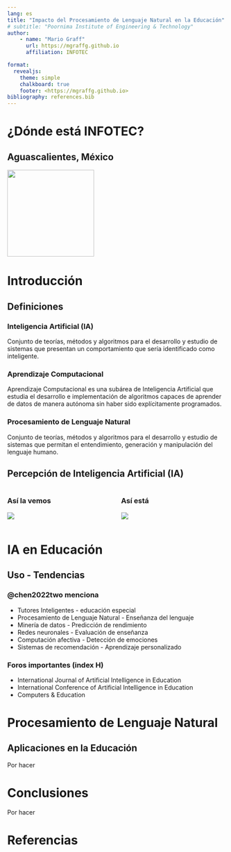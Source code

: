 ```yaml
---
lang: es
title: "Impacto del Procesamiento de Lenguaje Natural en la Educación"
# subtitle: "Poornima Institute of Engineering & Technology"
author:
    - name: "Mario Graff"
      url: https://mgraffg.github.io
      affiliation: INFOTEC

format:
  revealjs:
    theme: simple
    chalkboard: true
    footer: <https://mgraffg.github.io>
bibliography: references.bib    
---
```



# ¿Dónde está INFOTEC? 

## Aguascalientes, México

![](aguascalientes_edo.jpg){width=200}

# Introducción 

## Definiciones 

::: {.callout-note icon="false"} 
### Inteligencia Artificial (IA)

Conjunto de teorías, métodos y algoritmos para el desarrollo y estudio de sistemas que presentan un comportamiento que sería identificado como inteligente.
:::

::: {.fragment .callout-note icon="false"}
### Aprendizaje Computacional  

Aprendizaje Computacional es una subárea de Inteligencia Artificial que estudia el desarrollo e implementación de algoritmos capaces de aprender de datos de manera autónoma sin haber sido explícitamente programados. 
:::

::: {.fragment .callout-note icon="false"} 
### Procesamiento de Lenguaje Natural

Conjunto de teorías, métodos y algoritmos para el desarrollo y estudio de sistemas que permitan el entendimiento, generación y manipulación del lenguaje humano.
:::

## Percepción de Inteligencia Artificial (IA)

:::: {.columns}

::: {.callout-tip icon="false" .column width=50%}
### Así la vemos

![](img/robot-futuro.jpg)
:::

::: {.fragment .callout-tip icon="false" .column width=50%}
### Así está

![](img/robot-juguete.png){.center}
:::
::::

# IA en Educación

## Uso - Tendencias

::: {.callout-tip icon="false"}
### @chen2022two menciona

* Tutores Inteligentes - educación especial
* Procesamiento de Lenguaje Natural - Enseñanza del lenguaje
* Minería de datos - Predicción de rendimiento
* Redes neuronales - Evaluación de enseñanza
* Computación afectiva - Detección de emociones
* Sistemas de recomendación - Aprendizaje personalizado 
:::

::: {.fragment .callout-tip icon="false"}
### Foros importantes (index H)

* International Journal of Artificial Intelligence in Education
* International Conference of Artificial Intelligence in Education
* Computers & Education
:::


# Procesamiento de Lenguaje Natural

## Aplicaciones en la Educación 

Por hacer

# Conclusiones

Por hacer

# Referencias

::: {#refs}
:::